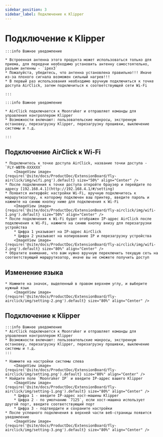 ```yaml
---
sidebar_position: 3
sidebar_label: Подключение к Klipper
---
```





# Подключение к Klipper

    :::info Важное уведомление

    * Встроенная антенна этого продукта может использоваться только для приема, для передачи необходимо установить антенну самостоятельно, разъем антенны - `ipex3`
    * Пожалуйста, убедитесь, что антенна установлена правильно!!! Иначе из-за плохого сигнала возможен сильный нагрев!!!
    * В первый раз использования необходимо вручную подключиться к точке доступа AirClick, затем подключиться к соответствующей сети Wi-Fi

    :::

    :::info Важное уведомление

    * AirClick подключается к Moonraker и отправляет команды для управления контроллером Klipper
    * Возможности включают: пользовательские макросы, экстренную остановку, перезагрузку Klipper, перезагрузку прошивки, выключение системы и т.д.

    :::

## Подключение AirClick к Wi-Fi

    * Подключитесь к точке доступа AirClick, название точки доступа - `FLY-WBTN-XXXXXX`
        <ImageView image={require('@site/docs/ProductDoc/ExtensionBoard/fly-airclick/img/wifi.png').default} size="50%" align="Center" />
    * После подключения к точке доступа откройте браузер и перейдите по адресу [192.168.4.1](http://192.168.4.1/#/setting)
    * Появится интерфейс настройки Wi-Fi, вручную подключитесь к маршрутизатору, к которому подключен ваш принтер, введите пароль и нажмите на синюю кнопку ниже для подключения к Wi-Fi
        <ImageView image={require('@site/docs/ProductDoc/ExtensionBoard/fly-airclick/img/wifi-1.png').default} size="50%" align="Center" />
    * После подключения к Wi-Fi будет отображен IP-адрес AirClick после подключения к Wi-Fi, нажмите на синюю кнопку внизу для перезагрузки устройства
        * Цифра 1 указывает на IP-адрес AirClick
        * Цифра 2 указывает на копирование IP и перезагрузку устройства
        <ImageView image={require('@site/docs/ProductDoc/ExtensionBoard/fly-airclick/img/wifi-2.png').default} size="80%" align="Center" />
    * Обратите внимание, что вам нужно вручную переключить текущую сеть на соответствующий маршрутизатор, иначе вы не сможете получить доступ

## Изменение языка
    * Нажмите на значок, выделенный в правом верхнем углу, и выберите нужный язык
        <ImageView image={require('@site/docs/ProductDoc/ExtensionBoard/fly-airclick/img/setting-2.png').default} size="80%" align="Center" />

## Подключение к Klipper

    :::info Важное уведомление
    * AirClick подключается к Moonraker и отправляет команды для управления контроллером Klipper
    * Возможности включают: пользовательские макросы, экстренную остановку, перезагрузку Klipper, перезагрузку прошивки, выключение системы и т.д.
    :::

    * Нажмите на настройки системы слева
        <ImageView image={require('@site/docs/ProductDoc/ExtensionBoard/fly-airclick/img/setting.png').default} size="80%" align="Center" />
    * Найдите поле `Moonraker IP` и введите IP-адрес вашего Klipper
        <ImageView image={require('@site/docs/ProductDoc/ExtensionBoard/fly-airclick/img/setting-1.png').default} size="80%" align="Center" />
        * Цифра 1 - введите IP-адрес хост-машины Klipper
        * Цифра 2 - по умолчанию `7125`, если хост-машина использует другой порт, введите соответствующий порт
        * Цифра 3 - подтвердите и сохраните настройки
    * После успешного подключения в верхней части веб-страницы появится уведомление
        <ImageView image={require('@site/docs/ProductDoc/ExtensionBoard/fly-airclick/img/setting-3.png').default} size="80%" align="Center" />
